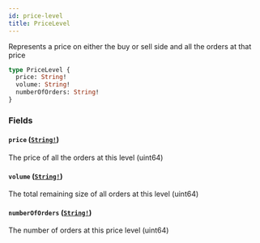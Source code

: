 ```yaml
---
id: price-level
title: PriceLevel
---
```


Represents a price on either the buy or sell side and all the orders at that price

```graphql
type PriceLevel {
  price: String!
  volume: String!
  numberOfOrders: String!
}
```

### Fields

#### `price` ([`String!`](/docs/graphql/scalars/string))

The price of all the orders at this level (uint64)

#### `volume` ([`String!`](/docs/graphql/scalars/string))

The total remaining size of all orders at this level (uint64)

#### `numberOfOrders` ([`String!`](/docs/graphql/scalars/string))

The number of orders at this price level (uint64)
